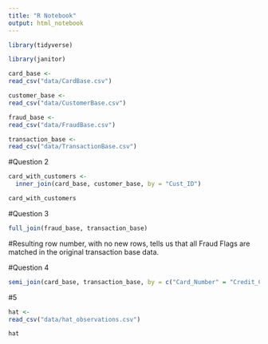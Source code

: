 ```yaml
---
title: "R Notebook"
output: html_notebook
---
```




```r
library(tidyverse)
```


```r
library(janitor)
```


```r
card_base <-
read_csv("data/CardBase.csv")
```


```r
customer_base <-
read_csv("data/CustomerBase.csv")
```


```r
fraud_base <-
read_csv("data/FraudBase.csv")
```


```r
transaction_base <-
read_csv("data/TransactionBase.csv")
```

#Question 2

```r
card_with_customers <-
  inner_join(card_base, customer_base, by = "Cust_ID")
```

```r
card_with_customers
```

#Question 3

```r

full_join(fraud_base, transaction_base)
```

#Resulting row number, with no new rows, tells us that all Fraud Flags are matched in the original transaction base data.


#Question 4

```r
semi_join(card_base, transaction_base, by = c("Card_Number" = "Credit_Card_ID"))
```








#5

```r
hat <-
read_csv("data/hat_observations.csv")
```
```r
hat
```


























